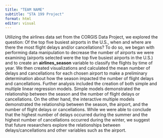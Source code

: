 ```yaml
---
title: "TEAM NAME"
subtitle: "STA 199 Project"
format: html
editor: visual
---
```


Utilizing the airlines data set from the CORGIS Data Project, we explored the question: Of the top five busiest airports in the U.S., when and where are there the most flight delays and/or cancellations? To do so, we began with performing data manipulation to decrease the number of airports we were examining (airports selected were the top five busiest airports in the U.S.) and to create an **airlines_season** variable to classify the flights by time of year. We then created visualizations and calculated the mean number of delays and cancellations for each chosen airport to make a preliminary determination about how the season impacted the number of flight delays and cancellations. Further analysis included the creation of both simple and multiple linear regression models. Simple models demonstrated the relationship between the season and the number of flight delays or cancellations. On the other hand, the interactive multiple models demonstrated the relationship between the season, the airport, and the number of flight delays or cancellations. While we were able to conclude that the highest number of delays occurred during the summer and the highest number of cancellations occurred during the winter, we suggest that future researchers explore the relationships between delays/cancellations and other variables such as the airport.
